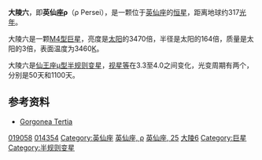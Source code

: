 {{Starbox short |
| name=大陵六 （英仙座ρ）<br>ρ Persei
| epoch=[[J2000.0|J2000.0]]
| constell=[[英仙座|英仙座]]
| 星官=[[胃宿|胃宿]] [[大陵|大陵]]
| ra=03<sup>h</sup> 05<sup>m</sup> 10.6<sup>s</sup>
| dec=+38° 50' 25"
| spectral=M4II
| appmag_v=+3.39
| dist_ly=317
| dist_pc=97
| names=25 Per, [[Star_catalogue#BS,_BSC,_HR|HR]] 921, [[Henry_Draper_Catalogue|HD]] 19058, FK5 109, [[Star_catalogue#SAO|SAO]] 56138
}}
'''大陵六'''，即'''英仙座ρ'''（ρ Persei），是一颗位于[[英仙座|英仙座]]的[[恒星|恒星]]，距离地球约317[[光年|光年]]。

大陵六是一颗[[恒星光谱|M4型]][[巨星|巨星]]，亮度是[[太阳|太阳]]的3470倍，半径是太阳的164倍，质量是太阳的3倍，表面温度为3460[[热力学温标|K]]。

大陵六是[[仙王座μ变星|仙王座μ型]][[半规则变星|半规则变星]]，[[视星等|视星等]]在3.3至4.0之间变化，光变周期有两个，分别是50天和1100天。

==参考资料==
*[https://web.archive.org/web/20060201031842/http://www.astro.uiuc.edu/~kaler/sow/gorgtert.html Gorgonea Tertia]

{{Stars of Perseus}}
{{星官|大陵|8|21}}
[[Category:HD和HDE天體|019058]]
[[Category:HIP天體|014354]]
[[Category:英仙座|Category:英仙座]]
[[Category:拜耳天體|英仙座, ρ]]
[[Category:佛氏天體|英仙座, 25]]
[[Category:大陵_(星官)|大陵6]]
[[Category:巨星|Category:巨星]]
[[Category:半规则变星|Category:半规则变星]]